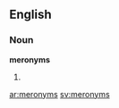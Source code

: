 ==English==

===Noun===
'''meronyms'''

# {{plural of|[[meronym]]}}

[[ar:meronyms]]
[[sv:meronyms]]